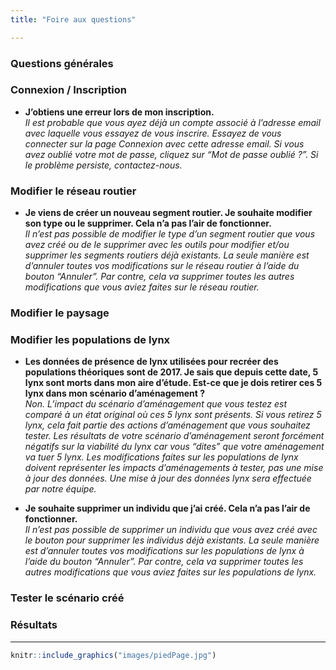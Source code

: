 ```yaml
---
title: "Foire aux questions"

---
```


### Questions générales

### Connexion / Inscription

* **J'obtiens une erreur lors de mon inscription.**  
*Il est probable que vous ayez déjà un compte associé à l'adresse email avec laquelle vous essayez de vous inscrire. Essayez de vous connecter sur la page Connexion avec cette adresse email. Si vous avez oublié votre mot de passe, cliquez sur "Mot de passe oublié ?". Si le problème persiste, contactez-nous.*

### Modifier le réseau routier

* **Je viens de créer un nouveau segment routier. Je souhaite modifier son type ou le supprimer. Cela n'a pas l'air de fonctionner.**  
*Il n'est pas possible de modifier le type d'un segment routier que vous avez créé ou de le supprimer avec les outils pour modifier et/ou supprimer les segments routiers déjà existants. La seule manière est d'annuler toutes vos modifications sur le réseau routier à l'aide du bouton "Annuler". Par contre, cela va supprimer toutes les autres modifications que vous aviez faites sur le réseau routier.*

### Modifier le paysage

### Modifier les populations de lynx

* **Les données de présence de lynx utilisées pour recréer des populations théoriques sont de 2017. Je sais que depuis cette date, 5 lynx sont morts dans mon aire d'étude. Est-ce que je dois retirer ces 5 lynx dans mon scénario d'aménagement ?**  
*Non. L'impact du scénario d'aménagement que vous testez est comparé à un état original où ces 5 lynx sont présents. Si vous retirez 5 lynx, cela fait partie des actions d'aménagement que vous souhaitez tester. Les résultats de votre scénario d'aménagement seront forcément négatifs sur la viabilité du lynx car vous "dites" que votre aménagement va tuer 5 lynx. Les modifications faites sur les populations de lynx doivent représenter les impacts d'aménagements à tester, pas une mise à jour des données. Une mise à jour des données lynx sera effectuée par notre équipe.*

* **Je souhaite supprimer un individu que j'ai créé. Cela n'a pas l'air de fonctionner.**  
*Il n'est pas possible de supprimer un individu que vous avez créé avec le bouton pour supprimer les individus déjà existants. La seule manière est d'annuler toutes vos modifications sur les populations de lynx à l'aide du bouton "Annuler". Par contre, cela va supprimer toutes les autres modifications que vous aviez faites sur les populations de lynx.*

### Tester le scénario créé

### Résultats


----------
```r
knitr::include_graphics("images/piedPage.jpg")
```
